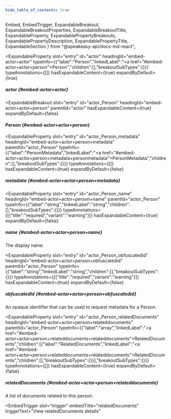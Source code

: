 ```yaml
---
hide_table_of_contents: true
---
```

  Embed,
  EmbedTrigger,
  ExpandableBreakout,
  ExpandableBreakoutProperties,
  ExpandableBreakoutTitle,
  ExpandableProperty,
  ExpandablePropertyBreakouts,
  ExpandablePropertyDescription,
  ExpandablePropertyTitle,
  ExpandableSection
} from "@speakeasy-api/docs-md-react";

<ExpandableSection>

<ExpandableProperty
  slot="entry"
  id="actor"
  headingId="embed-actor+actor"
  typeInfo={{"label":"Person","linkedLabel":"<a href=\"#embed-actor+actor+person\">Person</a>","children":[],"breakoutSubTypes":{}}}
  typeAnnotations={[]}
  hasExpandableContent={true}
  expandByDefault={true}
>

<ExpandablePropertyTitle slot="title">

##### actor \{#embed-actor+actor\}

</ExpandablePropertyTitle>

<ExpandablePropertyBreakouts slot="breakouts">

<ExpandableBreakout
  slot="entry"
  id="actor_Person"
  headingId="embed-actor+actor+person"
  parentId="actor"
  hasExpandableContent={true}
  expandByDefault={false}
>

<ExpandableBreakoutTitle slot="title">

#### Person \{#embed-actor+actor+person\}

</ExpandableBreakoutTitle>

<ExpandableBreakoutProperties slot="properties">

<ExpandableProperty
  slot="entry"
  id="actor_Person_metadata"
  headingId="embed-actor+actor+person+metadata"
  parentId="actor_Person"
  typeInfo={{"label":"PersonMetadata","linkedLabel":"<a href=\"#embed-actor+actor+person+metadata+personmetadata\">PersonMetadata</a>","children":[],"breakoutSubTypes":{}}}
  typeAnnotations={[]}
  hasExpandableContent={true}
  expandByDefault={false}
>

<ExpandablePropertyTitle slot="title">

##### metadata \{#embed-actor+actor+person+metadata\}

</ExpandablePropertyTitle>

<ExpandablePropertyBreakouts slot="breakouts">

<Embed slot="embed">

<EmbedTrigger slot="trigger" embedTitle="metadata" triggerText="View metadata details">

<Embedmetadata />

</EmbedTrigger>

</Embed>

</ExpandablePropertyBreakouts>

</ExpandableProperty>

<ExpandableProperty
  slot="entry"
  id="actor_Person_name"
  headingId="embed-actor+actor+person+name"
  parentId="actor_Person"
  typeInfo={{"label":"string","linkedLabel":"string","children":[],"breakoutSubTypes":{}}}
  typeAnnotations={[{"title":"required","variant":"warning"}]}
  hasExpandableContent={true}
  expandByDefault={false}
>

<ExpandablePropertyTitle slot="title">

##### name \{#embed-actor+actor+person+name\}

</ExpandablePropertyTitle>

<ExpandablePropertyDescription slot="description">

The display name.

</ExpandablePropertyDescription>

</ExpandableProperty>

<ExpandableProperty
  slot="entry"
  id="actor_Person_obfuscatedId"
  headingId="embed-actor+actor+person+obfuscatedid"
  parentId="actor_Person"
  typeInfo={{"label":"string","linkedLabel":"string","children":[],"breakoutSubTypes":{}}}
  typeAnnotations={[{"title":"required","variant":"warning"}]}
  hasExpandableContent={true}
  expandByDefault={false}
>

<ExpandablePropertyTitle slot="title">

##### obfuscatedId \{#embed-actor+actor+person+obfuscatedid\}

</ExpandablePropertyTitle>

<ExpandablePropertyDescription slot="description">

An opaque identifier that can be used to request metadata for a Person.

</ExpandablePropertyDescription>

</ExpandableProperty>

<ExpandableProperty
  slot="entry"
  id="actor_Person_relatedDocuments"
  headingId="embed-actor+actor+person+relateddocuments"
  parentId="actor_Person"
  typeInfo={{"label":"array","linkedLabel":"<a href=\"#embed-actor+actor+person+relateddocuments+relateddocuments\">RelatedDocuments</a>","children":[{"label":"RelatedDocuments","linkedLabel":"<a href=\"#embed-actor+actor+person+relateddocuments+relateddocuments\">RelatedDocuments</a>","children":[],"breakoutSubTypes":{}}],"breakoutSubTypes":{}}}
  typeAnnotations={[]}
  hasExpandableContent={true}
  expandByDefault={false}
>

<ExpandablePropertyTitle slot="title">

##### relatedDocuments \{#embed-actor+actor+person+relateddocuments\}

</ExpandablePropertyTitle>

<ExpandablePropertyDescription slot="description">

A list of documents related to this person.

</ExpandablePropertyDescription>

<ExpandablePropertyBreakouts slot="breakouts">

<Embed slot="embed">

<EmbedTrigger
  slot="trigger"
  embedTitle="relatedDocuments"
  triggerText="View relatedDocuments details"
>

<Embedrelateddocuments />

</EmbedTrigger>

</Embed>

</ExpandablePropertyBreakouts>

</ExpandableProperty>

</ExpandableBreakoutProperties>

</ExpandableBreakout>

</ExpandablePropertyBreakouts>

</ExpandableProperty>

</ExpandableSection>